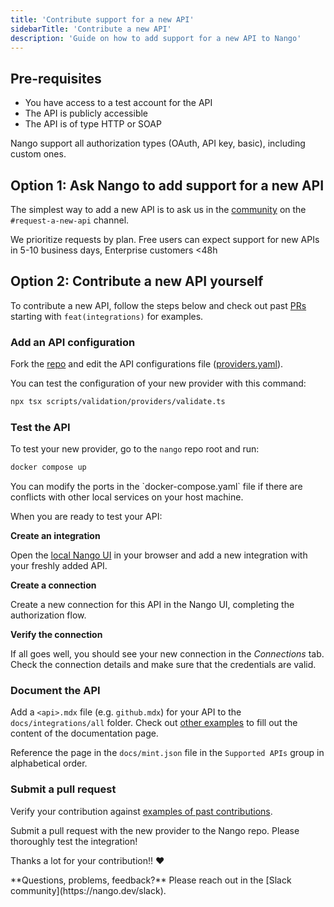 ```yaml
---
title: 'Contribute support for a new API'
sidebarTitle: 'Contribute a new API'
description: 'Guide on how to add support for a new API to Nango'
---
```


## Pre-requisites

- You have access to a test account for the API
- The API is publicly accessible
- The API is of type HTTP or SOAP

Nango support all authorization types (OAuth, API key, basic), including custom ones.

## Option 1: Ask Nango to add support for a new API

The simplest way to add a new API is to ask us in the [community](https://nango.dev/slack) on the `#request-a-new-api` channel.

We prioritize requests by plan. Free users can expect support for new APIs in 5-10 business days, Enterprise customers \<48h

## Option 2: Contribute a new API yourself

To contribute a new API, follow the steps below and check out past [PRs](https://github.com/NangoHQ/nango/pulls?q=is%3Apr+is%3Aclosed) starting with `feat(integrations)` for examples.

### Add an API configuration

Fork the [repo](https://github.com/NangoHQ/nango) and edit the API configurations file ([providers.yaml](https://nango.dev/providers.yaml)).

You can test the configuration of your new provider with this command:

```sh
npx tsx scripts/validation/providers/validate.ts
```

### Test the API

To test your new provider, go to the `nango` repo root and run:

```bash
docker compose up
```

<Tip>
  You can modify the ports in the `docker-compose.yaml` file if there are conflicts with
  other local services on your host machine.
</Tip>

When you are ready to test your API:

**Create an integration**

Open the [local Nango UI](http://localhost:3003) in your browser and add a new integration with your freshly added API.

**Create a connection**

Create a new connection for this API in the Nango UI, completing the authorization flow.

**Verify the connection**

If all goes well, you should see your new connection in the _Connections_ tab. Check the connection details and make sure that the credentials are valid.

### Document the API

Add a `<api>.mdx` file (e.g. `github.mdx`) for your API to the `docs/integrations/all` folder. Check out [other examples](/integrations) to fill out the content of the documentation page.

Reference the page in the `docs/mint.json` file in the `Supported APIs` group in alphabetical order.

### Submit a pull request

Verify your contribution against [examples of past contributions](https://github.com/NangoHQ/nango/pulls?q=is%3Apr+is%3Amerged+label%3Aapi+).

Submit a pull request with the new provider to the Nango repo. Please thoroughly test the integration\!

Thanks a lot for your contribution\!\! ❤️

<Tip>
  **Questions, problems, feedback?** Please reach out in the [Slack community](https://nango.dev/slack).
</Tip>